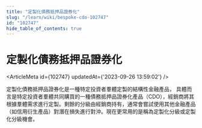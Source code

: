 ```yaml
---
title: "定製化債務抵押品證券化"
slug: "/learn/wiki/bespoke-cdo-102747"
id: "102747"
hide_table_of_contents: true
---
```



# 定製化債務抵押品證券化

<ArticleMeta id={102747} updatedAt={'2023-09-26 13:59:02'} />
<div className='border-solid border-b border-t-0 my-4 border-[var(--ifm-color-gray-300)]' />

定製化債務抵押品證券化是一種特定投資者羣體定製的結構性金融產品， 具體而言是特定投資者羣體共同購買的一種債務抵押品證券化產品（CDO），經銷商將其根據羣體需求進行定製。剩餘的分級由經銷商持有，通常會嘗試使用其他金融產品（如信用衍生產品）對潛在損失進行對沖。現在更常用的是稱為定製化分級或定製化分級機會。
